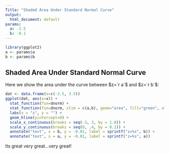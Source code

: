 ```yaml
---
Title: "Shaded Area Under Standard Normal Curve"
output:
  html_document: default
params: 
  a: -1.5
  b: -0.1
---
```


```r
library(ggplot2)
a <- params$a
b <- params$b
```

## Shaded Area Under Standard Normal Curve

Here we show the area under the curve between $z=`r a`$ and $z=`r b`$:

```r
dat <- data.frame(x=c(-3.5, 3.5))
ggplot(dat, aes(x=x)) +
  stat_function(fun=dnorm) +
  stat_function(fun=dnorm, xlim = c(a,b), geom="area", fill="green", alpha=0.3) +
  labs(x = "z", y = "") +
  geom_hline(yintercept=0) +
  scale_x_continuous(breaks = seq(-3, 3, by = 1.0)) +
  scale_y_continuous(breaks = seq(0, .4, by = 0.2)) +
  annotate("text", x = b, y = -0.01, label = sprintf("z=%s", b)) +
  annotate("text", x = a, y = -0.01, label = sprintf("z=%s", a))
```

Its great very great...very great!
